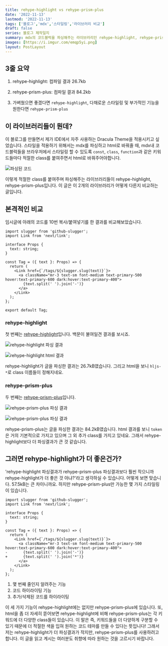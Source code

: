 ```yaml
---
title: rehype-highlight vs rehype-prism-plus
date: '2022-11-13'
lastmod: '2022-11-13'
tags: ['블로그','mdx','스타일링','라이브러리 비교']
draft: false
series: 블로그 제작일지
summary: mdx의 코드블럭을 파싱해주는 라이브러리인 rehype-highlight, rehype-prism-plus를 비교해보았습니다.
images: [https://i.imgur.com/emqp5yi.png]
layout: PostLayout
---
```


## 3줄 요약

1. rehype-highlight: 컴파일 결과 26.7kb

2. rehype-prism-plus: 컴파일 결과 84.2kb

3. 가벼웠으면 좋겠다면 `rehype-highlight`, 다채로운 스타일링 및 부가적인 기능을 원한다면 `rehype-prism-plus`

## 이 라이브러리들이 뭔데?

이 블로그를 만들면서 제가 IDE에서 자주 사용하는 Dracula Theme을 적용시키고 싶었습니다. 스타일을
적용하기 위해서는 mdx를 파싱하고 html로 바꿔줄 때, mdx내 코드블럭들을 브라우저에서 스타일링 할 수
있도록 `const`, `class`, `function`과 같은 키워드들마다 적절한 class를 붙여주면서 html로 바꿔주어야합니다.

![파싱된 코드](https://i.imgur.com/3u3rsw6.png)

이렇게 적절한 class를 붙여주며 파싱해주는 라이브러리들이 rehype-highlight, rehype-prism-plus입니다.
이 글은 이 2개의 라이브러리가 어떻게 다른지 비교하는 글입니다.

## 본격적인 비교

임시글에 아래의 코드를 10번 복사/붙여넣기를 한 결과를 비교해보았습니다.

```tsx
import slugger from 'github-slugger';
import Link from 'next/link';

interface Props {
  text: string;
}

const Tag = ({ text }: Props) => {
  return (
    <Link href={`/tags/${slugger.slug(text)}`}>
      <a className="mr-3 text-sm font-medium text-primary-500 hover:text-primary-600 dark:hover:text-primary-400">
        {text.split(' ').join('-')}
      </a>
    </Link>
  );
};

export default Tag;
```

### rehype-highlight

첫 번째는 [rehype-highlight](https://www.npmjs.com/package/rehype-highlight)입니다.
백문이 불여일견 결과를 보시죠.

![rehype-highlight 파싱 결과](https://i.imgur.com/w44Hj3w.png)

![rehype-highlight html 결과](https://i.imgur.com/SZ6Bq1w.png)

rehype-highlight가 글을 파싱한 결과는 26.7kB였습니다. 그리고 html을 보니 `hljs-*`로 class 이름들이 정해지네요.

### rehype-prism-plus

두 번째는 [rehype-prism-plus](https://www.npmjs.com/package/rehype-prism-plus)입니다.

![rehype-prism-plus 파싱 결과](https://i.imgur.com/MdTSsMI.png)

![rehype-prism-plus 파싱 결과](https://i.imgur.com/aw3fALM.png)

rehype-prism-plus는 글을 파싱한 결과는 84.2kB였습니다.
html 결과를 보니 `token`은 거의 기본적으로 가지고 있으며 그 외 추가 class를 가지고 있네요.
그래서 rehype-highlight보다 더 파싱결과가 큰 것 같습니다.

## 그러면 rehype-highlight가 더 좋은건가?

'rehype-highlight 파싱결과가 rehype-prism-plus 파싱결과보다 훨씬 작으니까 rehype-highlight가 더 좋은 것 아냐?'라고
생각하실 수 있습니다. 어떻게 보면 맞습니다. 57.5kB는 큰 차이니까요. 하지만 rehype-prism-plus만 가능한
몇 가지 스타일링이 있습니다.

```diff-tsx {1-2} showLineNumbers diff
import slugger from 'github-slugger';
import Link from 'next/link';

interface Props {
  text: string;
}

const Tag = ({ text }: Props) => {
  return (
    <Link href={`/tags/${slugger.slug(text)}`}>
      <a className="mr-3 text-sm font-medium text-primary-500 hover:text-primary-600 dark:hover:text-primary-400">
-       {text.split(' ').join('-')}
+       {text.split(' ').join('*')}
      </a>
    </Link>
  );
};
```

1. 몇 번째 줄인지 알려주는 기능
2. 코드 하이라이팅 기능
3. 추가/삭제된 코드를 하이라이팅

이 세 가지 기능이 rehype-highlight에는 없지만 rehype-prism-plus에 있습니다. 또, html을 좀 더
자세히 뜯어보면 rehype-highlight에 비해 rehype-prism-plus는 각 키워드에 더 다양한 class들이
있습니다. 이 말은 즉, 키워드들을 더 다양하게 구분할 수 있기 때문에 더 적절한 색을 입혀 원하는
코드 테마를 만들 수 있다는 뜻입니다! 그래서 저는 rehype-highlight가 더 파싱결과가 작지만,
rehype-prism-plus를 사용하려고 합니다. 이 글을 읽고 계시는 여러분도 취향에 따라 원하는 것을 고르시기 바랍니다.